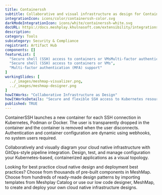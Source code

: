 ```yaml
---
title: Containerssh
subtitle: Collaborative and visual infrastructure as design for Containerssh
integrationIcon: icons/color/containerssh-color.svg
darkModeIntegrationIcon: icons/white/containerssh-white.svg
docURL: https://docs.meshplay.khulnasoft.com/extensibility/integrations/containerssh
description: 
category: Tools
subcategory: Security & Compliance
registrant: Artifact Hub
components: []
featureList: [
  "Secure shell (SSH) access to containers or VMsMulti-factor authentication (MFA) supportCustomizable authentication and authorizationManages ContainerSSHSecure and flexible SSH access to Kubernetes resources",
  "Secure shell (SSH) access to containers or VMs",
  "Multi-factor authentication (MFA) support"
]
workingSlides: [
  ../_images/meshmap-visualizer.png,
  ../_images/meshmap-designer.png
]
howItWorks: "Collaborative Infrastructure as Design"
howItWorksDetails: "Secure and flexible SSH access to Kubernetes resources"
published: TRUE
---
```

<p>
ContainerSSH launches a new container for each SSH connection in Kubernetes, Podman or Docker. The user is transparently dropped in the container and the container is removed when the user disconnects. Authentication and container configuration are dynamic using webhooks, no system users required.
</p>
<p>
    Collaboratively and visually diagram your cloud native infrastructure with GitOps-style pipeline integration. Design, test, and manage configuration your Kubernetes-based, containerized applications as a visual topology.
</p>
<p>
    Looking for best practice cloud native design and deployment best practices? Choose from thousands of pre-built components in MeshMap. Choose from hundreds of ready-made design patterns by importing templates from Meshplay Catalog or use our low code designer, MeshMap, to create and deploy your own cloud native infrastructure designs.
</p>
